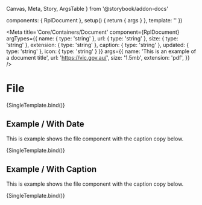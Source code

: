   Canvas,
  Meta,
  Story,
  ArgsTable
} from '@storybook/addon-docs'

  components: { RplDocument },
  setup() {
    return { args }
  },
  template: '<RplDocument v-bind="args" />'
})

<Meta
  title='Core/Containers/Document'
  component={RplDocument}
  argTypes={{
    name: { type: 'string' },
    url: { type: 'string' },
    size: { type: 'string' },
    extension: { type: 'string' },
    caption: { type: 'string' },
    updated: { type: 'string' },
    icon: { type: 'string' }
  }}
  args={{
    name: 'This is an example of a document title',
    url: 'https://vic.gov.au/',
    size: '1.5mb',
    extension: 'pdf',
  }}
/>

# File

<ArgsTable of={RplDocument} />

<Canvas>
  <Story
    name='Default'
    play={a11yStoryCheck}
    args={{
      name: 'An example of a document title that is a little longer'
    }}
  >
    {SingleTemplate.bind()}
  </Story>
</Canvas>

## Example / With Date

This is example shows the file component with the caption copy below.

<Canvas>
  <Story
    name='With Date'
    play={a11yStoryCheck}
    args={{
      updated: 'July 17, 2022'
    }}
  >
    {SingleTemplate.bind()}
  </Story>
</Canvas>

## Example / With Caption

This is example shows the file component with the caption copy below.

<Canvas>
  <Story
    name='With Caption'
    play={a11yStoryCheck}
    args={{
      caption: 'And this is example of a longer description of the document, this one seems very descriptive.'
    }}
  >
    {SingleTemplate.bind()}
  </Story>
</Canvas>
